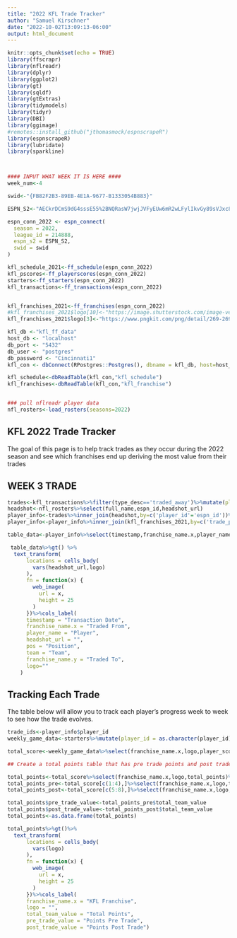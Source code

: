 ```yaml
---
title: "2022 KFL Trade Tracker"
author: "Samuel Kirschner"
date: "2022-10-02T13:09:13-06:00"
output: html_document
---
```



```r
knitr::opts_chunk$set(echo = TRUE)
library(ffscrapr)
library(nflreadr)
library(dplyr)
library(ggplot2)
library(gt)
library(sqldf)
library(gtExtras)
library(tidymodels)
library(tidyr)
library(DBI)
library(ggimage)
#remotes::install_github("jthomasmock/espnscrapeR")
library(espnscrapeR)
library(lubridate)
library(sparkline)



#### INPUT WHAT WEEK IT IS HERE ####
week_num<-4

swid<-"{FB82F2B3-89EB-4E1A-9677-B1333054B883}"

ESPN_S2<-"AECkrDCmS9dG4sssE55%2BNQRasW7jwjJVFyEUw6mR2wLFylIkvGy89sVJxc8GMvORMKJaBksVZfGnYB4BXKiM80pkw352zpsk%2BEbMg2ILadghIeMp2iz1Etpke3FMM2pyVdNg23edB2DoYIHMoUT72KS3Ho9bKNLPkkJ761JMh4o4ikTDTeL1uBJYNiahAMg1uvT4mHvszAP1UoDHQGLUPuOLchpl8Os8BsibtvBOTn778ksyx6gU513HRQGrpge7iQ9G04xOeWwYAjXfwcxa%2FCQr3Gx9kECPmidN9%2F7PrHImFQ%3D%3D"

espn_conn_2022 <- espn_connect(
  season = 2022,
  league_id = 214888,
  espn_s2 = ESPN_S2,
  swid = swid
)

kfl_schedule_2021<-ff_schedule(espn_conn_2022)
kfl_pscores<-ff_playerscores(espn_conn_2022)
starters<-ff_starters(espn_conn_2022)
kfl_transactions<-ff_transactions(espn_conn_2022)


kfl_franchises_2021<-ff_franchises(espn_conn_2022)
#kfl_franchises_2021$logo[10]<-"https://image.shutterstock.com/image-vector/lightning-warrior-logo-template-design-260nw-1019248687.jpg"
kfl_franchises_2021$logo[3]<-"https://www.pngkit.com/png/detail/269-2691865_winners-logo-winners.png"

kfl_db <-"kfl_ff_data" 
host_db <- "localhost"
db_port <- "5432"
db_user <- "postgres"  
db_password <- "Cincinnati1"
kfl_con <- dbConnect(RPostgres::Postgres(), dbname = kfl_db, host=host_db, port=db_port, user=db_user, password=db_password)   

kfl_schedule<-dbReadTable(kfl_con,"kfl_schedule")
kfl_franchises<-dbReadTable(kfl_con,"kfl_franchise")


### pull nflreadr player data
nfl_rosters<-load_rosters(seasons=2022)

```

## KFL 2022 Trade Tracker

The goal of this page is to help track trades as they occur during the 2022 season and see which franchises end up deriving the most value from their trades

## WEEK 3 TRADE

```r
trades<-kfl_transactions%>%filter(type_desc=='traded_away')%>%mutate(player_id = as.character(player_id))
headshot<-nfl_rosters%>%select(full_name,espn_id,headshot_url)
player_info<-trades%>%inner_join(headshot,by=c('player_id'='espn_id'))%>%select(-type,-full_name,-bbid_spent)
player_info<-player_info%>%inner_join(kfl_franchises_2021,by=c('trade_partner'='franchise_id'))%>%select(timestamp,franchise_id,franchise_name.x,player_id,player_name,pos,team,trade_partner,headshot_url,franchise_name.y,logo)

table_data<-player_info%>%select(timestamp,franchise_name.x,player_name,headshot_url,pos,team,franchise_name.y,logo)%>%mutate(timestamp=as_date(timestamp))

 table_data%>%gt() %>%
  text_transform(
      locations = cells_body(
        vars(headshot_url,logo)
      ),
      fn = function(x) {
        web_image(
          url = x,
          height = 25
        )
      })%>%cols_label(
      timestamp = "Transaction Date",
      franchise_name.x = "Traded From",
      player_name = "Player",
      headshot_url = "",
      pos = "Position",
      team = "Team",
      franchise_name.y = "Traded To",
      logo=""
    )

```

## Tracking Each Trade

The table below will allow you to track each player's progress week to week to see how the trade evolves.


```r
trade_ids<-player_info$player_id
weekly_game_data<-starters%>%mutate(player_id = as.character(player_id))%>%filter(player_id %in% trade_ids)%>%select(week,franchise_id,franchise_name,player_score,projected_score,player_id,player_name)%>%inner_join(kfl_franchises_2021,by=c('franchise_id'='franchise_id'))%>%inner_join(headshot,by=c('player_name'='full_name'))

total_score<-weekly_game_data%>%select(franchise_name.x,logo,player_score,player_name)%>%group_by(franchise_name.x,logo,player_name)%>%mutate(total_points = sum(player_score))%>%select(-player_score)%>%distinct()

## Create a total points table that has pre trade points and post trade points and total points by franchise

total_points<-total_score%>%select(franchise_name.x,logo,total_points)%>%group_by(franchise_name.x,logo)%>%mutate(total_team_value = sum(total_points))%>%ungroup()%>%select(-total_points,-player_name)%>%distinct()
total_points_pre<-total_score[c(1:4),]%>%select(franchise_name.x,logo,total_points)%>%group_by(franchise_name.x,logo)%>%mutate(total_team_value = sum(total_points))%>%ungroup()%>%select(-total_points,-player_name)%>%distinct()
total_points_post<-total_score[c(5:8),]%>%select(franchise_name.x,logo,total_points)%>%group_by(franchise_name.x,logo)%>%mutate(total_team_value = sum(total_points))%>%ungroup()%>%select(-total_points,-player_name)%>%distinct()

total_points$pre_trade_value<-total_points_pre$total_team_value
total_points$post_trade_value<-total_points_post$total_team_value
total_points<-as.data.frame(total_points)

total_points%>%gt()%>%
  text_transform(
      locations = cells_body(
        vars(logo)
      ),
      fn = function(x) {
        web_image(
          url = x,
          height = 25
        )
      })%>%cols_label(
      franchise_name.x = "KFL Franchise",
      logo = "",
      total_team_value = "Total Points",
      pre_trade_value = "Points Pre Trade",
      post_trade_value = "Points Post Trade")

```




      
